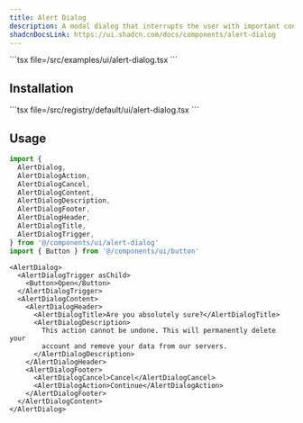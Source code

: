 ```yaml
---
title: Alert Dialog
description: A modal dialog that interrupts the user with important content and expects a response.
shadcnDocsLink: https://ui.shadcn.com/docs/components/alert-dialog
---
```


<ComponentPreview component="alert-dialog">
  ```tsx file=<rootDir>/src/examples/ui/alert-dialog.tsx
  ```
</ComponentPreview>

## Installation

<Installation component="alert-dialog">
  ```tsx file=<rootDir>/src/registry/default/ui/alert-dialog.tsx
  ```
</Installation>

## Usage

```ts
import {
  AlertDialog,
  AlertDialogAction,
  AlertDialogCancel,
  AlertDialogContent,
  AlertDialogDescription,
  AlertDialogFooter,
  AlertDialogHeader,
  AlertDialogTitle,
  AlertDialogTrigger,
} from '@/components/ui/alert-dialog'
import { Button } from '@/components/ui/button'
```

```tsx
<AlertDialog>
  <AlertDialogTrigger asChild>
    <Button>Open</Button>
  </AlertDialogTrigger>
  <AlertDialogContent>
    <AlertDialogHeader>
      <AlertDialogTitle>Are you absolutely sure?</AlertDialogTitle>
      <AlertDialogDescription>
        This action cannot be undone. This will permanently delete your
        account and remove your data from our servers.
      </AlertDialogDescription>
    </AlertDialogHeader>
    <AlertDialogFooter>
      <AlertDialogCancel>Cancel</AlertDialogCancel>
      <AlertDialogAction>Continue</AlertDialogAction>
    </AlertDialogFooter>
  </AlertDialogContent>
</AlertDialog>
```